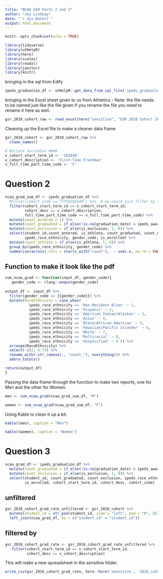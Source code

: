 ```yaml
---
title: "NCAA GSR Parts 2 and 3"
author: "Joy Lindsay"
date: "`r Sys.Date()`"
output: html_document
---
```


```r
knitr::opts_chunk$set(echo = TRUE)
```

```r
library(tidyverse)
library(utHelpR)
library(here)
library(scales)
library(readxl)
library(janitor)
library(knitr)
```

bringing in the sql from Edify

```r
ipeds_graduation_df <- utHelpR::get_data_from_sql_file('ipeds_graduation.sql', 'edify', 'project')
```

bringing in the Excel sheet given to us from Athletics - Note: the file needs to be named just like the file given if you rename the file you need to rename it here as well.

```r
gsr_2018_cohort_raw <- read_excel(here("sensitive", "GSR 2018 Cohort 2025.xlsx"))
```

Cleaning up the Excel file to make a cleaner data frame

```r
gsr_2018_cohort <- gsr_2018_cohort_raw %>% 
  clean_names()
```

```r
# Declare Variables ####
v_cohort_start_term_id <- '201840'
v_cohort_description <- 'First-Time Freshman'
v_full_time_part_time_code <- 'F'
```

# Question 2

```r
ncaa_grad_sum_df <- ipeds_graduation_df %>%
  #filter(cohort_code == "FTFB201640") %>%  # we could just filter by the cohort code
  filter(cohort_start_term_id == v_cohort_start_term_id,
         cohort_desc == v_cohort_description,
         full_time_part_time_code == v_full_time_part_time_code) %>%
  mutate(count_entered = 1) %>% 
  mutate(count_graduated = if_else(!is.na(graduation_date) & ipeds_award_level_code == 5, 1, 0)) %>%
  mutate(count_exclusion = if_else(is_exclusion, 1, 0)) %>%
  select(student_id,count_entered, is_athlete, count_graduated, count_exclusion, 
         ipeds_race_ethnicity, gender_code, is_enrolled) %>% 
  mutate(count_athlete = if_else(is_athlete, 1, 0)) %>% 
  group_by(ipeds_race_ethnicity, gender_code) %>% 
  summarise(across(.cols = starts_with("count"),  ~ sum(.x, na.rm = FALSE)))

```

## Function to make it look like the pdf

```r
sum_ncaa_grad <- function(input_df, gender_code){
   gender_code <- rlang::enquo(gender_code) 
  
output_df <- input_df %>% 
  filter(gender_code == {{gender_code}}) %>% 
  mutate(RaceEthnicity = case_when(
           ipeds_race_ethnicity == 'Non-Resident Alien' ~ 1,
           ipeds_race_ethnicity == 'Hispanic' ~ 2,
           ipeds_race_ethnicity == 'American Indian/Alaskan' ~ 3,
           ipeds_race_ethnicity == 'Asian' ~ 4,
           ipeds_race_ethnicity == 'Black/African American' ~ 5,
           ipeds_race_ethnicity == 'Hawaiian/Pacific Islander' ~ 6,
           ipeds_race_ethnicity == 'White' ~ 7,
           ipeds_race_ethnicity == 'Multiracial' ~ 8,
           ipeds_race_ethnicity == 'Unspecified' ~ 9 )) %>% 
  arrange(RaceEthnicity) %>% 
  select(-c(2, 6:7)) %>%
  rename_with(~str_remove(., "count_"), everything()) %>% 
  adorn_totals()

return(output_df)
}
```

Passing the data frame through the function to make two reports, one for Men and the other for Women.

```r
men <- sum_ncaa_grad(ncaa_grad_sum_df, "M")

women <- sum_ncaa_grad(ncaa_grad_sum_df, "F")
```

Using Kable to clean it up a bit.

```r
kable((men), caption = "Men")

kable((women), caption = "Women")
```

# Question 3

```r
ncaa_grad_df <- ipeds_graduation_df %>%
  mutate(count_graduated = if_else(!is.na(graduation_date) & ipeds_award_level_code == 5, 1, 0)) %>%
  mutate(count_exclusion = if_else(is_exclusion, 1, 0)) %>%
  select(student_id, count_graduated, count_exclusion, ipeds_race_ethnicity, 
         is_enrolled, cohort_start_term_id, cohort_desc, cohort_code)
```

## unfiltered

```r
gsr_2018_cohort_grad_rate_unfiltered <- gsr_2018_cohort %>% 
  mutate(student_id = str_pad(student_id, side = "left", pad = "0", 8)) %>% 
  left_join(ncaa_grad_df, by = c("student_id" = "student_id"))
```

## filtered by

```r
gsr_2018_cohort_grad_rate <- gsr_2018_cohort_grad_rate_unfiltered %>% 
   filter(cohort_start_term_id == v_cohort_start_term_id,
          cohort_desc == v_cohort_description)
```

This will make a new spreadsheet in the sensitive folder.

```r
write_csv(gsr_2018_cohort_grad_rate, here::here('sensitive', '2018_cohort_output.csv'))
```
